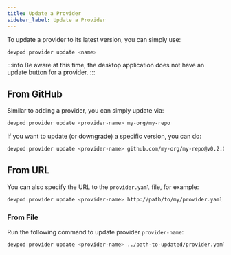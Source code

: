 ```yaml
---
title: Update a Provider
sidebar_label: Update a Provider
---
```



To update a provider to its latest version, you can simply use:

```sh
devpod provider update <name>
```

:::info
Be aware at this time, the desktop application does not have an update button
for a provider.
:::

## From GitHub

Similar to adding a provider, you can simply update via:
```sh
devpod provider update <provider-name> my-org/my-repo
```

If you want to update (or downgrade) a specific version, you can do:
```sh
devpod provider update <provider-name> github.com/my-org/my-repo@v0.2.0
```

## From URL

You can also specify the URL to the `provider.yaml` file, for example:

```sh
devpod provider update <provider-name> http://path/to/my/provider.yaml
```

### From File

Run the following command to update provider `provider-name`:
```sh
devpod provider update <provider-name> ../path-to-updated/provider.yaml
```



